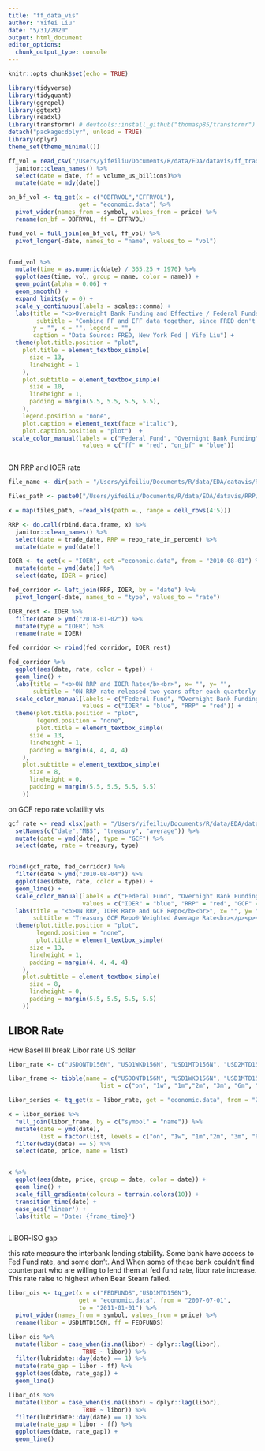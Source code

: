 ```yaml
---
title: "ff_data_vis"
author: "Yifei Liu"
date: "5/31/2020"
output: html_document
editor_options: 
  chunk_output_type: console
---
```


```r
knitr::opts_chunk$set(echo = TRUE)
```



```r

library(tidyverse)
library(tidyquant)
library(ggrepel)
library(ggtext)
library(readxl)
library(transformr) # devtools::install_github("thomasp85/transformr")
detach("package:dplyr", unload = TRUE)
library(dplyr)
theme_set(theme_minimal())

```

```r
ff_vol = read_csv("/Users/yifeiliu/Documents/R/data/EDA/datavis/ff_trade_vol.csv") %>%
  janitor::clean_names() %>%
  select(date = date, ff = volume_us_billions)%>%
  mutate(date = mdy(date))

on_bf_vol <- tq_get(x = c("OBFRVOL","EFFRVOL"), 
                    get = "economic.data") %>%
  pivot_wider(names_from = symbol, values_from = price) %>%
  rename(on_bf = OBFRVOL, ff = EFFRVOL)

fund_vol = full_join(on_bf_vol, ff_vol) %>%
  pivot_longer(-date, names_to = "name", values_to = "vol")


fund_vol %>%
  mutate(time = as.numeric(date) / 365.25 + 1970) %>%
  ggplot(aes(time, vol, group = name, color = name)) +
  geom_point(alpha = 0.06) +
  geom_smooth() +
  expand_limits(y = 0) +
  scale_y_continuous(labels = scales::comma) +
  labs(title = "<b>Overnight Bank Funding and Effective / Federal Funds Volume</b><br>",
        subtitle = "Combine FF and EFF data together, since FRED don't provide FF data.<p></span><br>*Unit: Billion of U.S. Dollar*<br></p><p><span style = 'color:red;'>Federal Fund Volume </span> <span style = 'color:blue;'>Overnight Bank Funding Volume</span></p>",
       y = "", x = "", legend = "",
       caption = "Data Source: FRED, New York Fed | Yife Liu") +
  theme(plot.title.position = "plot",
    plot.title = element_textbox_simple(
      size = 13,
      lineheight = 1
    ),
    plot.subtitle = element_textbox_simple(
      size = 10,
      lineheight = 1,
      padding = margin(5.5, 5.5, 5.5, 5.5),
    ),
    legend.position = "none",
    plot.caption = element_text(face ="italic"),
    plot.caption.position = "plot")  + 
 scale_color_manual(labels = c("Federal Fund", "Overnight Bank Funding"),
                     values = c("ff" = "red", "on_bf" = "blue"))



```



ON RRP and IOER rate

```r
file_name <- dir(path = "/Users/yifeiliu/Documents/R/data/EDA/datavis/RRP", pattern = "rp_rrp_data")

files_path <- paste0("/Users/yifeiliu/Documents/R/data/EDA/datavis/RRP/", file_name)

x = map(files_path, ~read_xls(path =., range = cell_rows(4:5)))

RRP <- do.call(rbind.data.frame, x) %>%
  janitor::clean_names() %>%
  select(date = trade_date, RRP = repo_rate_in_percent) %>%
  mutate(date = ymd(date))

IOER <- tq_get(x = "IOER", get ="economic.data", from = "2010-08-01") %>%
  mutate(date = ymd(date)) %>%
  select(date, IOER = price)

fed_corridor <- left_join(RRP, IOER, by = "date") %>%
  pivot_longer(-date, names_to = "type", values_to = "rate")

IOER_rest <- IOER %>%
  filter(date > ymd("2018-01-02")) %>%
  mutate(type = "IOER") %>%
  rename(rate = IOER)

fed_corridor <- rbind(fed_corridor, IOER_rest)

fed_corridor %>%
  ggplot(aes(date, rate, color = type)) +
  geom_line() +
  labs(title = "<b>ON RRP and IOER Rate</b><br>", x= "", y= "",
       subtitle = "ON RRP rate released two years after each quarterly transaction period<br></p><p></span><br>*Unit: Percentage*<br></p><p><span style = 'color:red;'>ON RRP </span> <span style = 'color:blue;'>IOER</span></p>", caption = "Data Source: New York Fed, FRED | Author: Yifei Liu") +
  scale_color_manual(labels = c("Federal Fund", "Overnight Bank Funding"),
                     values = c("IOER" = "blue", "RRP" = "red")) +
  theme(plot.title.position = "plot",
        legend.position = "none",
        plot.title = element_textbox_simple(
      size = 13,
      lineheight = 1,
      padding = margin(4, 4, 4, 4)
    ),
    plot.subtitle = element_textbox_simple(
      size = 8,
      lineheight = 0,
      padding = margin(5.5, 5.5, 5.5, 5.5)
    ))

```


on GCF repo rate volatility vis

```r

gcf_rate <- read_xlsx(path = "/Users/yifeiliu/Documents/R/data/EDA/datavis/RRP/gcf_index_graph.xlsx", sheet = 'Data 2005-2019', range = cell_rows(7:3756)) %>%
  setNames(c("date","MBS", "treasury", "average")) %>%
  mutate(date = ymd(date), type = "GCF") %>%
  select(date, rate = treasury, type)


rbind(gcf_rate, fed_corridor) %>%
  filter(date > ymd("2010-08-04")) %>%
  ggplot(aes(date, rate, color = type)) +
  geom_line() +
  scale_color_manual(labels = c("Federal Fund", "Overnight Bank Funding", "GCF"),
                     values = c("IOER" = "blue", "RRP" = "red", "GCF" = "purple")) +
  labs(title = "<b>ON RRP, IOER Rate and GCF Repo</b><br>", x= "", y= "",
       subtitle = "Treasury GCF Repo® Weighted Average Rate<br></p><p></span><br>*Unit: Percentage*<br></p><p><span style = 'color:red;'>ON RRP</span> <span style = 'color:blue;'>IOER</span></span> <span style = 'color:purple;'>GCF</span></p>", caption = "Data Source: New York Fed, FRED, GTCC | Author: Yifei Liu") +
  theme(plot.title.position = "plot",
        legend.position = "none",
        plot.title = element_textbox_simple(
      size = 13,
      lineheight = 1,
      padding = margin(4, 4, 4, 4)
    ),
    plot.subtitle = element_textbox_simple(
      size = 8,
      lineheight = 0,
      padding = margin(5.5, 5.5, 5.5, 5.5)
    ))


```


## LIBOR Rate

How Basel III break Libor rate US dollar

```r

libor_rate <- c("USDONTD156N", "USD1WKD156N", "USD1MTD156N", "USD2MTD156N", "USD3MTD156N", "USD6MTD156N", "USD12MD156N")

libor_frame <- tibble(name = c("USDONTD156N", "USD1WKD156N", "USD1MTD156N", "USD2MTD156N", "USD3MTD156N", "USD6MTD156N", "USD12MD156N"),
                          list = c("on", "1w", "1m","2m", "3m", "6m", "12m"))

libor_series <- tq_get(x = libor_rate, get = "economic.data", from = "2011-01-01")

x = libor_series %>%
  full_join(libor_frame, by = c("symbol" = "name")) %>%
  mutate(date = ymd(date),
         list = factor(list, levels = c("on", "1w", "1m","2m", "3m", "6m", "12m"))) %>%
  filter(wday(date) == 5) %>%
  select(date, price, name = list)


x %>%
  ggplot(aes(date, price, group = date, color = date)) +
  geom_line() +
  scale_fill_gradientn(colours = terrain.colors(10)) +
  transition_time(date) +
  ease_aes('linear') +
  labs(title = 'Date: {frame_time}')



```

 
 
LIBOR-ISO gap

this rate measure the interbank lending stability. Some bank have access to Fed Fund rate, and some don't. And When some of these bank couldn't find counterpart who are willing to lend them at fed fund rate, libor rate increase.  This rate raise to highest when Bear Stearn failed. 

```r

libor_ois <- tq_get(x = c("FEDFUNDS","USD1MTD156N"), 
                    get = "economic.data", from = "2007-07-01",
                    to = "2011-01-01") %>%
  pivot_wider(names_from = symbol, values_from = price) %>%
  rename(libor = USD1MTD156N, ff = FEDFUNDS)

libor_ois %>%
  mutate(libor = case_when(is.na(libor) ~ dplyr::lag(libor),
                     TRUE ~ libor)) %>%
  filter(lubridate::day(date) == 1) %>%
  mutate(rate_gap = libor - ff) %>%
  ggplot(aes(date, rate_gap)) +
  geom_line()

libor_ois %>%
  mutate(libor = case_when(is.na(libor) ~ dplyr::lag(libor),
                     TRUE ~ libor)) %>%
  filter(lubridate::day(date) == 1) %>%
  mutate(rate_gap = libor - ff) %>%
  ggplot(aes(date, rate_gap)) +
  geom_line()


```






